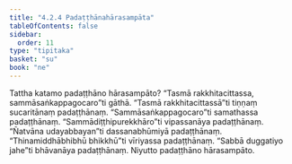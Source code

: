 ```yaml
---
title: "4.2.4 Padaṭṭhānahārasampāta"
tableOfContents: false
sidebar:
  order: 11
type: "tipitaka"
basket: "su"
book: "ne"
---
```



<DynamicBreadcrumb />

<Division number="66" book="ne">

<Paragraph number="500" book="ne">
Tattha katamo padaṭṭhāno hārasampāto?
</Paragraph>

<Paragraph number="501" book="ne">
“Tasmā rakkhitacittassa, sammāsaṅkappagocaro”ti gāthā. “Tasmā rakkhitacittassā”ti tiṇṇaṃ sucaritānaṃ padaṭṭhānaṃ. “Sammāsaṅkappagocaro”ti samathassa padaṭṭhānaṃ. “Sammādiṭṭhipurekkhāro”ti vipassanāya padaṭṭhānaṃ. “Ñatvāna udayabbayan”ti dassanabhūmiyā padaṭṭhānaṃ. “Thinamiddhābhibhū bhikkhū”ti vīriyassa padaṭṭhānaṃ. “Sabbā duggatiyo jahe”ti bhāvanāya padaṭṭhānaṃ.

</Paragraph>
</Division>

<Paragraph number="502" type="center" book="ne">
Niyutto padaṭṭhāno hārasampāto.
</Paragraph>